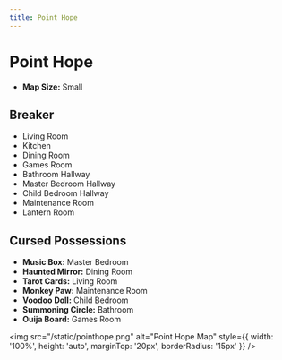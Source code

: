 ```yaml
---
title: Point Hope
---
```


# Point Hope

- **Map Size:** Small

## Breaker

- Living Room
- Kitchen
- Dining Room
- Games Room
- Bathroom Hallway
- Master Bedroom Hallway
- Child Bedroom Hallway
- Maintenance Room
- Lantern Room

## Cursed Possessions

- **Music Box:** Master Bedroom
- **Haunted Mirror:** Dining Room
- **Tarot Cards:** Living Room
- **Monkey Paw:** Maintenance Room
- **Voodoo Doll:** Child Bedroom
- **Summoning Circle:** Bathroom
- **Ouija Board:** Games Room

<img src="/static/pointhope.png" alt="Point Hope Map" style={{ width: '100%', height: 'auto', marginTop: '20px', borderRadius: '15px' }} />
